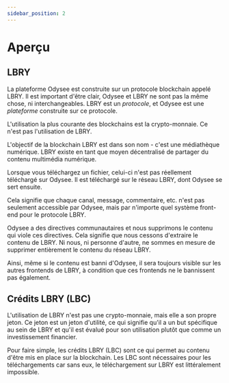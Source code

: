 ---
sidebar_position: 2
---

# Aperçu

## LBRY

La plateforme Odysee est construite sur un protocole blockchain appelé LBRY. Il est important d'être clair, Odysee et LBRY ne sont pas la même chose, ni interchangeables. LBRY est un *protocole*, et Odysee est une *plateforme* construite sur ce protocole.

L'utilisation la plus courante des blockchains est la crypto-monnaie. Ce n'est pas l'utilisation de LBRY.

L'objectif de la blockchain LBRY est dans son nom - c'est une médiathèque numérique. LBRY existe en tant que moyen décentralisé de partager du contenu multimédia numérique.

Lorsque vous téléchargez un fichier, celui-ci n'est pas réellement téléchargé sur Odysee. Il est téléchargé sur le réseau LBRY, dont Odysee se sert ensuite.

Cela signifie que chaque canal, message, commentaire, etc. n'est pas seulement accessible par Odysee, mais par n'importe quel système front-end pour le protocole LBRY.

Odysee a des directives communautaires et nous supprimons le contenu qui viole ces directives. Cela signifie que nous cessons d'extraire le contenu de LBRY. Ni nous, ni personne d'autre, ne sommes en mesure de supprimer entièrement le contenu du réseau LBRY.

Ainsi, même si le contenu est banni d'Odysee, il sera toujours visible sur les autres frontends de LBRY, à condition que ces frontends ne le bannissent pas également.

## Crédits LBRY (LBC)

L'utilisation de LBRY n'est pas une crypto-monnaie, mais elle a son propre jeton. Ce jeton est un jeton d'utilité, ce qui signifie qu'il a un but spécifique au sein de LBRY et qu'il est évalué pour son utilisation plutôt que comme un investissement financier.

Pour faire simple, les crédits LBRY (LBC) sont ce qui permet au contenu d'être mis en place sur la blockchain. Les LBC sont nécessaires pour les téléchargements car sans eux, le téléchargement sur LBRY est littéralement impossible.
